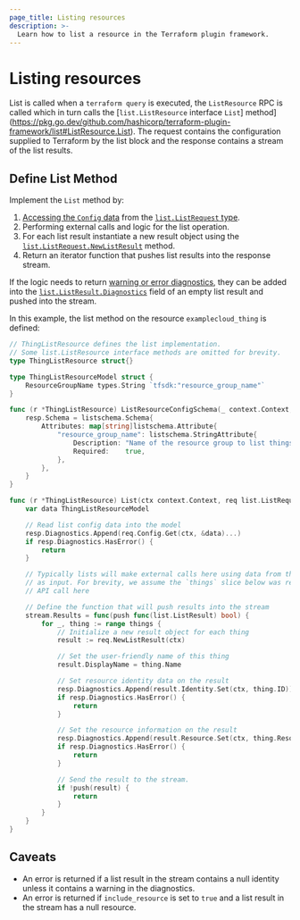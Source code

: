 ```yaml
---
page_title: Listing resources
description: >-
  Learn how to list a resource in the Terraform plugin framework.
---
```


# Listing resources

List is called when a `terraform query` is executed, the `ListResource` RPC is called which in turn calls the [`list.ListResource` interface `List`] method](https://pkg.go.dev/github.com/hashicorp/terraform-plugin-framework/list#ListResource.List). The request contains the configuration supplied to Terraform by the list block and the response contains a stream of the list results.

## Define List Method

Implement the `List` method by:

1. [Accessing the `Config` data](/terraform/plugin/framework/handling-data/accessing-values) from the [`list.ListRequest` type](https://pkg.go.dev/github.com/hashicorp/terraform-plugin-framework/list#ListRequest).
1. Performing external calls and logic for the list operation.
1. For each list result instantiate a new result object using the [`list.ListRequest.NewListResult`](https://pkg.go.dev/github.com/hashicorp/terraform-plugin-framework/list#ListRequest.NewListResult) method.
1. Return an iterator function that pushes list results into the response stream.

If the logic needs to return [warning or error diagnostics](/terraform/plugin/framework/diagnostics), they can be added into the [`list.ListResult.Diagnostics`](https://pkg.go.dev/github.com/hashicorp/terraform-plugin-framework/list#ListResult.Diagnostics) field of an empty list result and pushed into the stream.

In this example, the list method on the resource `examplecloud_thing` is defined:

```go
// ThingListResource defines the list implementation.
// Some list.ListResource interface methods are omitted for brevity.
type ThingListResource struct{}

type ThingListResourceModel struct {
	ResourceGroupName types.String `tfsdk:"resource_group_name"`
}

func (r *ThingListResource) ListResourceConfigSchema(_ context.Context, _ list.ListResourceConfigSchemaRequest, resp *list.ListResourceConfigSchemaResponse) {
	resp.Schema = listschema.Schema{
		Attributes: map[string]listschema.Attribute{
			"resource_group_name": listschema.StringAttribute{
				Description: "Name of the resource group to list things in.",
				Required:    true,
			},
		},
	}
}

func (r *ThingListResource) List(ctx context.Context, req list.ListRequest, stream *list.ListResultsStream) {
	var data ThingListResourceModel

	// Read list config data into the model
	resp.Diagnostics.Append(req.Config.Get(ctx, &data)...)
	if resp.Diagnostics.HasError() {
		return
	}

	// Typically lists will make external calls here using data from the config
	// as input. For brevity, we assume the `things` slice below was returned by an
	// API call here

	// Define the function that will push results into the stream
	stream.Results = func(push func(list.ListResult) bool) {
        for _, thing := range things {
			// Initialize a new result object for each thing
			result := req.NewListResult(ctx)

			// Set the user-friendly name of this thing
			result.DisplayName = thing.Name

			// Set resource identity data on the result
			resp.Diagnostics.Append(result.Identity.Set(ctx, thing.ID))
			if resp.Diagnostics.HasError() {
				return
			}

			// Set the resource information on the result
			resp.Diagnostics.Append(result.Resource.Set(ctx, thing.Resource))
			if resp.Diagnostics.HasError() {
				return
			}

            // Send the result to the stream.
            if !push(result) {
                return
            }
        }
    }
}
```

## Caveats

* An error is returned if a list result in the stream contains a null identity unless it contains a warning in the diagnostics.
* An error is returned if `include_resource` is set to `true` and a list result in the stream has a null resource.
